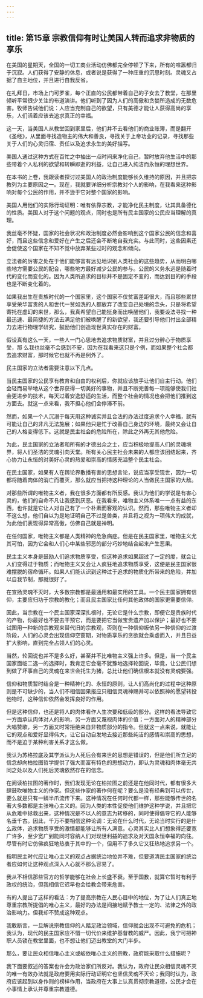 ```yaml
---
---
---
```

title: 第15章 宗教信仰有时让美国人转而追求非物质的享乐
---

在美国的星期天，全国的一切工商业活动仿佛都完全停顿了下来，所有的喧嚣都归于沉寂。人们获得了安静的休息，或者说是获得了一种庄重的沉思时刻。灵魂又占据了自主地位，并且进行自我反省。

在礼拜日，市场上门可罗雀，每个正直的公民都带着自己的子女去了教堂，在那里倾听平常很少关注的布道演讲。他们听到了因为人们的高傲和贪婪所造成的无数危害。牧师告诫他们说：人应当克制自己的欲望，只有美德才能让人获得高尚的享乐，人们活着应该去追求真正的幸福。

这一天，当美国人从教堂回到家里后，他们并不去看他们的商业账簿，而是翻开《圣经》，从里面寻找造物主的伟大和善良，寻找关于上帝功业的记录，寻找那些关于人们的心灵归宿、责任以及追求永生的美好描写。

美国人通过这种方式在百忙之中抽出一点时间来净化自己，暂时放弃他生活中的那些带着个人私利的欲望和转瞬即逝的利益，让自己进入纯洁而永恒的理想世界。

在本书的上卷，我跟读者探讨过美国人的政治制度能够长久维持的原因，并且把宗教列为主要原因之一。现在，我就要详细分析宗教对个人的影响，在我看来这种影响对每个公民的作用，并不逊于它对整个国家的影响。

美国人用他们的实际行动证明：唯有依靠宗教，才能净化民主制度，让其具备德化的性质。美国人对于这个问题的观点，同时也是所有民主国家的公民应当理解的真理。

我丝毫不怀疑，国家的社会状况和政治制度必然会影响到这个国家公民的信念和喜好，而且这些信念和爱好在产生之后还会不断地自我充实。与此同时，这些因素还会促使这个国家在不知不觉中放弃某些过时的观念和倾向。

立法者的厉害之处在于他们能够富有远见地识别人类社会的这些趋势，从而明白哪些地方需要公民的配合，哪些地方最好减少公民的参与。公民的义务永远是随着时代的变化而变化的。因为人类所追求的目标并不是固定不变的，而达到目的的手段也是不断变化着的。

如果我出生在贵族时代的一个国家里，这个国家不仅贫富差距很大，而且那些累世享受荣华富贵的人和世代一贫如洗的人都放弃了改变自己处境的念头，只是将希望寄托在虚幻的来世，那么，我真希望自己能挺身而出唤醒他们，我要设法寻找一种最迅速、最简捷的方法去满足他们被唤醒了的新欲望，我还要引导他们付出全部精力去进行物理学研究，鼓励他们创造现世真实存在的财富。

假设真有这么一天，一些人一门心思地去追求物质财富，并且过分醉心于物质享受，那 么我也丝毫不会感到不安，因为在我看来这只是个例，而如果整个社会都去追求财富，那时候它也就不再是例外了。

民主国家的立法者需要注意以下几点。

当民主国家的公民享有教育和自由的权利后，你就应该放手让他们自主行动。他们会轻而易举地从这个世界获得一切美好的事物，并且不断完善每一项能够使我们社会更进步的技术，每天过着安逸舒适的生活，而整个社会的情况也会把他们推到这方面去。就这一点来看，我不担心他们会停滞不前。

然而，如果一个人沉溺于每天用这种诚实并且合法的办法过度追求个人幸福，就有可能让自己的非凡无法施展；如果他只是忙于改善自己身边的环境，最终又会让自己的人格变得低下。这就是民主社会的危险所在，除此之外再无其他危险。

为此，民主国家的立法者和所有的才德出众之士，应当积极地提高人们的灵魂境界，将人们圣洁的灵魂引向天堂。所有关心民主社会未来的人都应该团结起来，齐心协力让永恒的对美好心灵的热爱和崇高的情感充溢整个民主社会。

在民主国家，如果有人在舆论界散播有害的思想言论，说应当享受现世，因为一切都将随着肉体的消亡而覆灭，那么就应当把持这种理论的人当做民主国家的大敌。

对那些所谓的唯物主义者，我在很多方面都有所反感。我认为他们的学说是有害心灵的，他们的自命不凡让我感到厌恶。在我看来，唯物主义体系唯一一点有益的东西，也许就是它让人对自己有了一个朴素而客观的认识。然而，那些唯物主义者却不这么想，他们自以为是地证明自己不过是兽类，并且将之视为一项伟大的成就，为此他们表现得异常高傲，仿佛自己就是神明。

在任何国家，唯物主义都是人类精神的危急病症。但是在民主国家里，唯物主义尤其可怕，因为它会和人们心中某些邪恶的部分巧妙地结合起来产生恶果。

民主主义本身是鼓励人们追求物质享受，但这种追求如果超过了一定的度，就会让人们变得过于物质；而唯物主义又会让人疯狂地追求物质享受，这便是民主国家很难摆脱的宿命循环。如果人们能认识到这种过于追求的物质化所带来的危险，并加以自我节制，那就很好了。

在宣扬灵魂不灭时，大多数宗教都是最通用和最实用的工具。一个民主国家拥有信仰，主要应归功于宗教的教化；而且民主国家比任何其他政体的国家更需要信仰。

因此，当宗教在一个民主国家深深扎根时，无论它是什么宗教，即便它是贵族时代的产物，你最好也不要去干预它，而是要把它当做宝贵遗产加以保护；最好也不要试图用一种新的宗教观来替代旧的宗教观，否则在一种信仰皈依另一种信仰的过渡阶段，人们的心灵会出现信仰空窗期，对物质享乐的贪欲就会乘虚而入，并且日益扩大影响，直到完全占领人们的心灵。

当然，轮回说也并不是多么好，甚至并不比唯物主义强上许多。但是，当一个民主国家面临二选一的选择时，我肯定它会毫不犹豫地选择轮回说，毕竟，让公民们想到做了坏事自己的灵魂在来世会托生为猪，总比让他们确信根本就没有灵魂要强。

信仰和物质暂时结合是一种精神化的、永恒的原则，让人们高尚化的过程中这种原则是不可缺少的，当人们不相信因果报应只相信灵魂神赐并可以依照神的愿望转投他物时，这种信仰依然会发挥良好的作用。

但是这种信仰，也还是将人的肉体看作人生次要和低级的部分。这样的看法导致它一方面承认肉体对人的影响，另一方面又蔑视肉体的价值；一方面对人的精神部分大唱赞歌，另一方面又时常拒绝来自非物质部分的指令。但就这一点来说，就能让它的观点和爱好显得伟大，让它自动自发地去接近那些纯洁的感情和崇高的思想，而不是迫于某种利害关系才这么做。

我认为苏格拉底及其学派认为人死后会有来世的思想是错误的，但是他们所立足的信念却向柏拉图哲学提供了强大而富有特色的思想动力，即认为灵魂和肉体毫无共同之处以及人们死后灵魂依然存在的信念。

在阅读柏拉图的著作时，我们发现无论在柏拉图之前还是在他同时代，都有很多大肆鼓吹唯物主义的作家。但这些作家的著作何在呢？要么是没有经典到可以传世，要么就是只有一鳞半爪流传下来。这种情况在任何时代都一样，那些能够传世的名著大多数都是主张唯心主义的。因为人类的本性促使他们维护这种学说，并且把它从危难中拯救出来，这种情况是不以人的意志为转移的，同时使得倡导它的人能够名垂千古。因此，千万不要相信这种论调：无论在什么时代，无论当时实行的是什么政体，追求物质享受的激情都能够让所有人满意。心灵其实比人们想象得还要宽广许多，至少宽广到能同时容纳人们对现世利益的追求及对天国永恒幸福的向往。尽管有时它仿佛疯狂地热衷于其中的一个，但用不了多久它又狂热地追求另一个。

指明民主时代应让唯心主义的观点占据统治地位并不难，但要道清民主国家的统治者应如何让这种观点深入人心就不那么容易了。

我从不相信那些官方的哲学能够在社会上长盛不衰。至于国教，就算它暂时有利于政权的统治，但我相信它迟早也会给教会带来危害。

有的人提出了这样的看法：为了提高宗教在人民心目中的地位，为了让人们真正地尊重宗教所提倡的唯心主义，最好的办法是间接地赋予教士一定的、法律之外的政治影响力。但我却不赞成这种观点。

我敢断言，一旦解说宗教信仰的人踏足政治领域，信仰就会出现不可避免的危机；我认为，现代的民主国家应不惜一切代价来维护基督教的威严。因此，我宁可把神职人员锁在教堂里面，也不想让他们迈出教堂的大门半步。

那么，要让民众相信唯心主义或皈依唯心主义的宗教，政府能采取什么措施呢？

我下面要叙述的答案也许会为政治家们所反对。我认为，政府让民众相信灵魂不灭的唯一有效办法就是政府要用实际行动证明它也坚信灵魂不灭论；我同时认为，政府应该起到以身作则的榜样作用，当政府在大事上认真贯彻宗教道德，公民才会在小事情上承认并尊重宗教道德。